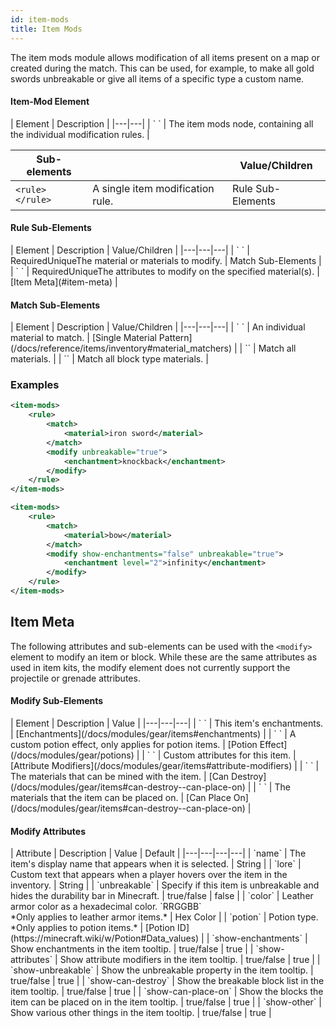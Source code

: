 ```yaml
---
id: item-mods
title: Item Mods
---
```


The item mods module allows modification of all items present on a map or created during the match. 
This can be used, for example, to make all gold swords unbreakable or give all items of a specific type a custom name.

#### Item-Mod Element

<div className="table-container">
  | Element | Description |
  |---|---|
  | `<item-mods> </item-mods>` | The item mods node, containing all the individual modification rules. |

  | Sub-elements || Value/Children |
  |---|---|---|
  | `<rule> </rule>` | A single item modification rule. | <span className="badge badge--secondary">Rule Sub-Elements</span> |
</div>

#### Rule Sub-Elements

<div className="table-container">
  | Element | Description | Value/Children |
  |---|---|---|
  | `<match> </match>` | <span className="badge badge--danger">Required</span><span className="badge badge--warning" title="Only one of this child permitted per parent">Unique</span>The material or materials to modify. | <span className="badge badge--secondary">Match Sub-Elements</span> |
  | `<modify> </modify>` | <span className="badge badge--danger">Required</span><span className="badge badge--warning" title="Only one of this child permitted per parent">Unique</span>The attributes to modify on the specified material(s). | [Item Meta](#item-meta) |
</div>

#### Match Sub-Elements

<div className="table-container">
  | Element | Description | Value/Children |
  |---|---|---|
  | `<material> </material>` | An individual material to match. | [Single Material Pattern](/docs/reference/items/inventory#material_matchers) |
  | `<all-materials/>` | Match all materials. |
  | `<all-blocks/>` | Match all block type materials. |
</div>

### Examples

```xml
<item-mods>
    <rule>
        <match>
            <material>iron sword</material>
        </match>
        <modify unbreakable="true">
            <enchantment>knockback</enchantment>
        </modify>
    </rule>
</item-mods>
```

```xml
<item-mods>
    <rule>
        <match>
            <material>bow</material>
        </match>
        <modify show-enchantments="false" unbreakable="true">
            <enchantment level="2">infinity</enchantment>
        </modify>
    </rule>
</item-mods>
```

## Item Meta

The following attributes and sub-elements can be used with the `<modify>` element to modify an item or block.
While these are the same attributes as used in item kits, the modify element does not currently support the projectile or grenade attributes.

#### Modify Sub-Elements

<div className="table-container">
  | Element | Description | Value |
  |---|---|---|
  | `<enchantment> </enchantment>` | This item's enchantments. | [Enchantments](/docs/modules/gear/items#enchantments) |
  | `<effect> </effect>` | A custom potion effect, only applies for potion items. | [Potion Effect](/docs/modules/gear/potions) |
  | `<attribute> </attribute>` | Custom attributes for this item. | [Attribute Modifiers](/docs/modules/gear/items#attribute-modifiers) |
  | `<can-destroy> </can-destroy>` | The materials that can be mined with the item. | [Can Destroy](/docs/modules/gear/items#can-destroy--can-place-on) |
  | `<can-place-on> </can-place-on>` | The materials that the item can be placed on. | [Can Place On](/docs/modules/gear/items#can-destroy--can-place-on) |
</div>

#### Modify Attributes

<div className="table-container">
  | Attribute | Description | Value | Default |
  |---|---|---|---|
  | `name` | The item's display name that appears when it is selected. | <span className="badge badge--primary">String</span> |
  | `lore` | Custom text that appears when a player hovers over the item in the inventory. | <span className="badge badge--primary">String</span> |
  | `unbreakable` | Specify if this item is unbreakable and hides the durability bar in Minecraft. | <span className="badge badge--primary">true/false</span> | false |
  | `color` | Leather armor color as a hexadecimal color. `RRGGBB`<br />*Only applies to leather armor items.* | <span className="badge badge--primary">Hex Color</span> |
  | `potion` | Potion type.<br />*Only applies to potion items.* | [Potion ID](https://minecraft.wiki/w/Potion#Data_values) |
  | `show-enchantments` | Show enchantments in the item tooltip. | <span className="badge badge--primary">true/false</span> | true |
  | `show-attributes` | Show attribute modifiers in the item tooltip. | <span className="badge badge--primary">true/false</span> | true |
  | `show-unbreakable` | Show the unbreakable property in the item tooltip. | <span className="badge badge--primary">true/false</span> | true |
  | `show-can-destroy` | Show the breakable block list in the item tooltip. | <span className="badge badge--primary">true/false</span> | true |
  | `show-can-place-on` | Show the blocks the item can be placed on in the item tooltip. | <span className="badge badge--primary">true/false</span> | true |
  | `show-other` | Show various other things in the item tooltip. | <span className="badge badge--primary">true/false</span> | true |
</div>
